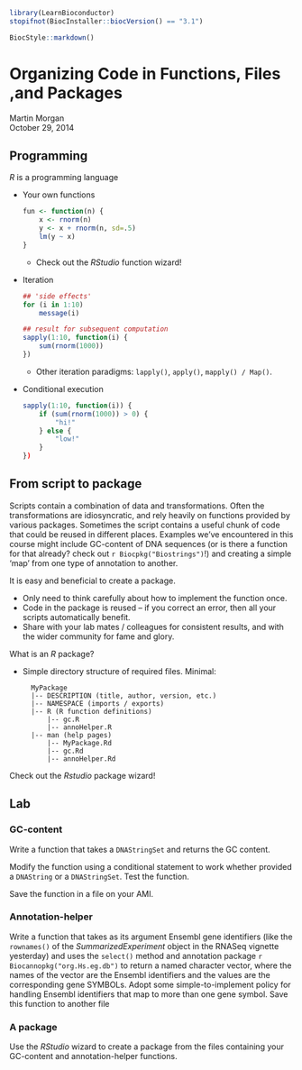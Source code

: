 <!--
%\VignetteIndexEntry{03.2 Organizing Code in Functions, Files ,and Packages}
%\VignettePackage{LearnBioconductor}
%\VignetteEngine{knitr::knitr}
-->

```r
library(LearnBioconductor)
stopifnot(BiocInstaller::biocVersion() == "3.1")
```

```r
BiocStyle::markdown()
```

# Organizing Code in Functions, Files ,and Packages

Martin Morgan<br/>
October 29, 2014

## Programming

_R_ is a programming language

- Your own functions

  ```r
  fun <- function(n) {
      x <- rnorm(n)
      y <- x + rnorm(n, sd=.5)
      lm(y ~ x)
  }
  ```

    - Check out the _RStudio_ function wizard!

- Iteration

  ```r
  ## 'side effects'
  for (i in 1:10)
      message(i)

  ## result for subsequent computation
  sapply(1:10, function(i) {
      sum(rnorm(1000))
  })
  ```
  
    - Other iteration paradigms: `lapply()`, `apply()`, `mapply() / Map()`.

- Conditional execution

  ```r
  sapply(1:10, function(i)) {
      if (sum(rnorm(1000)) > 0) {
          "hi!"
      } else {
          "low!"
      }
  })
  ```

## From script to package

Scripts contain a combination of data and transformations. Often the
transformations are idiosyncratic, and rely heavily on functions
provided by various packages. Sometimes the script contains a useful
chunk of code that could be reused in different places. Examples we've
encountered in this course might include GC-content of DNA sequences
(or is there a function for that already? check out `r
Biocpkg("Biostrings")`!) and creating a simple 'map' from one type of
annotation to another.

It is easy and beneficial to create a package. 

- Only need to think carefully about how to implement the function once.
- Code in the package is reused -- if you correct an error, then all
  your scripts automatically benefit.
- Share with your lab mates / colleagues for consistent results, and
  with the wider community for fame and glory.
  
What is an _R_ package?

- Simple directory structure of required files. Minimal:

        MyPackage
        |-- DESCRIPTION (title, author, version, etc.)
        |-- NAMESPACE (imports / exports)
        |-- R (R function definitions)
            |-- gc.R
            |-- annoHelper.R
        |-- man (help pages)
            |-- MyPackage.Rd
            |-- gc.Rd
            |-- annoHelper.Rd
  
Check out the _Rstudio_ package wizard!

## Lab

### GC-content

Write a function that takes a `DNAStringSet` and returns the GC content.

Modify the function using a conditional statement to work whether
provided a `DNAString` or a `DNAStringSet`. Test the function.

Save the function in a file on your AMI.

### Annotation-helper

Write a function that takes as its argument Ensembl gene identifiers
(like the `rownames()` of the _SummarizedExperiment_ object in the
RNASeq vignette yesterday) and uses the `select()` method and
annotation package `r Biocannopkg("org.Hs.eg.db")` to return a named
character vector, where the names of the vector are the Ensembl
identifiers and the values are the corresponding gene SYMBOLs. Adopt
some simple-to-implement policy for handling Ensembl identifiers that
map to more than one gene symbol. Save this function to another file

### A package

Use the _RStudio_ wizard to create a package from the files containing
your GC-content and annotation-helper functions.
